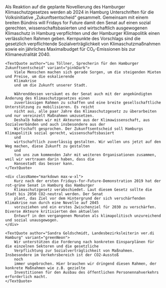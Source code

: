 
<article>
<PressReleaseHeroBlock pressRelease={pressRelease}/>

<Block>
    <div className="markdown max-w-xl">
        Als Reaktion auf die geplante Novellierung des Hamburger Klimaschutzgesetzes werden ab 2024 in Hamburg
        Unterschriften für die Volksinitiative „Zukunftsentscheid“ gesammelt. Gemeinsam mit einem breiten Bündnis
        will
        Fridays for Future damit den Senat auf einen sozial gerechten, wissenschaftsbasierten und wirtschaftlich
        ausgewogenen Klimaschutz in Hamburg verpflichten und der Hamburger Klimapolitik einen verlässlichen Rahmen
        geben.
        Kernpunkte des Vorschlags sind die gesetzlich verpflichtende Sozialverträglichkeit von Klimaschutzmaßnahmen
        sowie
        ein jährliches Maximalbudget für CO₂-Emissionen bis zur Klimaneutralität 2040.
    </div>

    <TextQuote author="Lou Töllner, Sprecherin für den Hamburger Zukunftsentscheid" variant="pinkDark">
        Viele Menschen machen sich gerade Sorgen, um die steigenden Mieten und Preise, um die eskalierende
        Klimakrise
        und um die Zukunft unserer Stadt.

        Währenddessen versäumt es der Senat auch mit der angekündigten Änderung des Klimaschutzgesetzes einen
        zuverlässigen Rahmen zu schaffen und eine breite gesellschaftliche Unterstützung zu mobilisieren. Es reicht
        nicht aus, alle paar Jahre das Klimaschutzgesetz zu überarbeiten und nur vereinzelt Maßnahmen umzusetzen.
        Deshalb haben wir mit Akteuren aus der Klimawissenschaft, aus Sozialverbänden und auch insbesondere aus der
        Wirtschaft gesprochen. Der Zukunftsentscheid soll Hamburgs Klimapolitik sozial gerecht, wissenschaftsbasiert
        und
        wirtschaftlich zuverlässig gestalten. Wir wollen uns jetzt auf den Weg machen, diese Zukunft zu gestalten
        und
        tun uns zum kommenden Jahr mit weiteren Organisationen zusammen, weil wir vertrauen darin haben, dass die
        Hansestadt das besser kann.
    </TextQuote>

    <div className="markdown max-w-xl">
        Kurz nach der ersten Fridays-for-Future-Demonstration 2019 hat der rot-grüne Senat in Hamburg das Hamburger
        Klimaschutzgesetz verabschiedet. Laut diesem Gesetz sollte die Stadt bis 2050 CO2-neutral werden. Der Senat
        plant, das Ziel vor dem Hintergrund der sich verschärfenden Klimakrise nun durch eine Novelle auf 2045
        vorzuziehen und ein erstes Zwischenziel für 2030 zu verschärfen. Diverse Akteure kritisierten den aktuellen
        Entwurf in den vergangenen Monaten als klimapolitisch unzureichend und sozial unausgewogen.
    </div>

    <TextQuote author="Sandra Goldschmidt, Landesbezirksleiterin ver.di Hamburg" variant="greenNeon">
        Wir unterstützen die Forderung nach konkreten Einsparplänen für die einzelnen Sektoren und die gesetzliche
        Verpflichtung zur Sozialverträglichkeit von Maßnahmen. Insbesondere im Verkehrsbereich ist der CO2-Ausstoß
        noch
        immer ungebrochen. Hier brauchen wir dringend diesen Rahmen, der konkrete Maßnahmen wie z.B. gezielte
        Investitionen für den Ausbau des öffentlichen Personennahverkehrs erforderlich macht.
    </TextQuote>

</Block>
</article>
